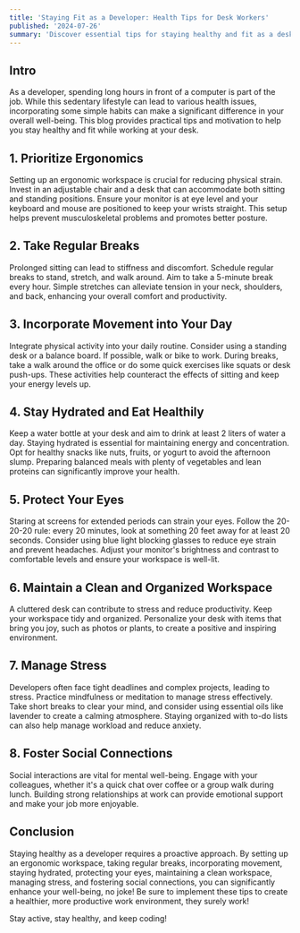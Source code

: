 ```yaml
---
title: 'Staying Fit as a Developer: Health Tips for Desk Workers'
published: '2024-07-26'
summary: 'Discover essential tips for staying healthy and fit as a desk-bound developer. Learn how to set up an ergonomic workspace, incorporate regular breaks and exercise, maintain a nutritious diet, and manage stress effectively to enhance your well-being and productivity'
---
```


## Intro
As a developer, spending long hours in front of a computer is part of the job. While this sedentary lifestyle can lead to various health issues, incorporating some simple habits can make a significant difference in your overall well-being. This blog provides practical tips and motivation to help you stay healthy and fit while working at your desk.

## 1. Prioritize Ergonomics
Setting up an ergonomic workspace is crucial for reducing physical strain. Invest in an adjustable chair and a desk that can accommodate both sitting and standing positions. Ensure your monitor is at eye level and your keyboard and mouse are positioned to keep your wrists straight. This setup helps prevent musculoskeletal problems and promotes better posture.

## 2. Take Regular Breaks
Prolonged sitting can lead to stiffness and discomfort. Schedule regular breaks to stand, stretch, and walk around. Aim to take a 5-minute break every hour. Simple stretches can alleviate tension in your neck, shoulders, and back, enhancing your overall comfort and productivity.

## 3. Incorporate Movement into Your Day
Integrate physical activity into your daily routine. Consider using a standing desk or a balance board. If possible, walk or bike to work. During breaks, take a walk around the office or do some quick exercises like squats or desk push-ups. These activities help counteract the effects of sitting and keep your energy levels up.

## 4. Stay Hydrated and Eat Healthily
Keep a water bottle at your desk and aim to drink at least 2 liters of water a day. Staying hydrated is essential for maintaining energy and concentration. Opt for healthy snacks like nuts, fruits, or yogurt to avoid the afternoon slump. Preparing balanced meals with plenty of vegetables and lean proteins can significantly improve your health.

## 5. Protect Your Eyes
Staring at screens for extended periods can strain your eyes. Follow the 20-20-20 rule: every 20 minutes, look at something 20 feet away for at least 20 seconds. Consider using blue light blocking glasses to reduce eye strain and prevent headaches. Adjust your monitor's brightness and contrast to comfortable levels and ensure your workspace is well-lit.

## 6. Maintain a Clean and Organized Workspace
A cluttered desk can contribute to stress and reduce productivity. Keep your workspace tidy and organized. Personalize your desk with items that bring you joy, such as photos or plants, to create a positive and inspiring environment.

## 7. Manage Stress
Developers often face tight deadlines and complex projects, leading to stress. Practice mindfulness or meditation to manage stress effectively. Take short breaks to clear your mind, and consider using essential oils like lavender to create a calming atmosphere. Staying organized with to-do lists can also help manage workload and reduce anxiety.

## 8. Foster Social Connections
Social interactions are vital for mental well-being. Engage with your colleagues, whether it's a quick chat over coffee or a group walk during lunch. Building strong relationships at work can provide emotional support and make your job more enjoyable.

## Conclusion
Staying healthy as a developer requires a proactive approach. By setting up an ergonomic workspace, taking regular breaks, incorporating movement, staying hydrated, protecting your eyes, maintaining a clean workspace, managing stress, and fostering social connections, you can significantly enhance your well-being, no joke! Be sure to implement these tips to create a healthier, more productive work environment, they surely work!

Stay active, stay healthy, and keep coding!

